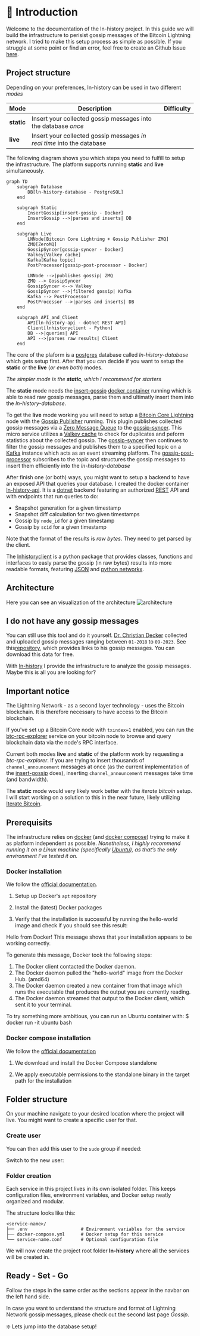 
# 👋 Introduction

Welcome to the documentation of the ln-history project. In this guide we will build the infrastructure to perisist gossip messages of the Bitcoin Lightning network.
I tried to make this setup process as simple as possible. If you struggle at some point or find an error, feel free to create an Github Issue [here](https://github.com/ln-history/.github/issues).

## Project structure

Depending on your preferences, ln-history can be used in two different _modes_

| Mode       | Description                                                            | Difficulty                             |
| ---------- | ---------------------------------------------------------------------- | -------------------------------------- |
| **static** | Insert your collected gossip messages into the database _once_         | <Badge text="easy" type="tip" />       |
| **live**   | Insert your collected gossip messages _in real time_ into the database | <Badge text="harder" type="warning" /> |

The following diagram shows you which steps you need to fulfill to setup the infrastructure. The platform supports running **static** and **live** simultaneously.

```mermaid
graph TD
    subgraph Database
        DB[ln-history-database - PostgreSQL]
    end

    subgraph Static
        InsertGossip[insert-gossip - Docker]
        InsertGossip -->|parses and inserts| DB
    end

    subgraph Live
        LNNode[Bitcoin Core Lightning + Gossip Publisher ZMQ]
        ZMQ[ZeroMQ]
        GossipSyncer[gossip-syncer - Docker]
        Valkey[Valkey cache]
        Kafka[Kafka topic]
        PostProcessor[gossip-post-processor - Docker]

        LNNode -->|publishes gossip| ZMQ
        ZMQ --> GossipSyncer
        GossipSyncer <--> Valkey
        GossipSyncer -->|filtered gossip| Kafka
        Kafka --> PostProcessor
        PostProcessor -->|parses and inserts| DB
    end

    subgraph API_and_Client
        API[ln-history-api - dotnet REST API]
        Client[lnhistoryclient - Python]
        DB -->|queries| API
        API -->|parses raw results| Client
    end
```

The core of the plaform is a [postgres](https://www.postgresql.org/) database called _ln-history-database_ which gets setup first.
After that you can decide if you want to setup the **static** or the **live** (_or even both_) modes.

_The simpler mode is the **static**, which I recommend for starters_

The **static** mode needs the [insert-gossip](https://github.com/ln-history/insert-gossip) [docker container](https://www.docker.com/) running which is able to read raw gossip messages, parse them and ultimatly insert them into the _ln-history-database_.

To get the **live** mode working you will need to setup a [Bitcoin Core Lightning](https://corelightning.org/) node with the [Gossip Publisher](https://github.com/ln-history/gossip-publisher-zmq) running. This plugin publishes collected gossip messages via a [Zero Message Queue](https://zeromq.org/) to the [gossip-syncer](https://github.com/gossip-syncer). This micro service utilizes a [Valkey cache](https://valkey.io/) to check for duplicates and peform statistics about the collected gossip. The [gossip-syncer](https://github.com/gossip-syncer) then continues to filter the gossip messages and publishes them to a specified topic on a [Kafka](https://kafka.apache.org/) instance which acts as an event streaming platform. The [gossip-post-processor](https://github.com/ln-history/gossip-post-processor) subscribes to the topic and structures the gossip messages to insert them efficiently into the _ln-history-database_

After finish one (or both) ways, you might want to setup a backend to have an exposed API that queries your database. I created the docker container [ln-history-api](https://github.com/ln-history/ln-history). It is a [dotnet](https://dotnet.microsoft.com/en-us/) backend featuring an authorized [REST](https://developer.mozilla.org/en-US/docs/Glossary/REST) API and with endpoints that run queries to do:

- Snapshot generation for a given timestamp
- Snapshot diff calculation for two given timestamps
- Gossip by `node_id` for a given timestamp
- Gossip by `scid` for a given timestamp

Note that the format of the results is _raw bytes_. They need to get parsed by the client.

The [lnhistoryclient](https://pypi.org/project/lnhistoryclient/) is a python package that provides classes, functions and interfaces to easly parse the gossip (in raw bytes) results into more readable formats, featuring [JSON](https://www.json.org/json-en.html) and [python networkx](https://networkx.org/).

## Architecture

Here you can see an visualization of the architecture
![architecture](https://ln-history.info/architecture.svg)

## I do not have any gossip messages

You can still use this tool and do it yourself.
[Dr. Christian Decker](https://scholar.google.ch/citations?user=ZaeGlZIAAAAJ&hl=de) collected and uploaded gossip messages ranging between `01-2018` to `09-2023`.
See this[repository](https://github.com/lnresearch/topology/tree/main), which provides links to his gossip messages.
You can download this data for free.

With [ln-history](ln-history.info) I provide the infrastructure to analyze the gossip messages. Maybe this is all you are looking for?

## Important notice <Badge text="warning" type="warning" />

The Lightning Network - as a second layer technology - uses the Bitcoin blockchain. It is therefore necessary to have access to the Bitcoin blockchain.

If you've set up a Bitcoin Core node with `txindex=1` enabled, you can run the [btc-rpc-explorer](https://github.com/janoside/btc-rpc-explorer) service on your bitcoin node to browse and query blockchain data via the node's RPC interface.

Current both modes **live** and **static** of the platform work by requesting a _btc-rpc-explorer_. If you are trying to insert thousands of `channel_announcement` messages at once (as the current implementation of the [insert-gossip](https://github.com/ln-history/insert-gossip) does), inserting `channel_announcement` messages take time (and bandwidth).

The **static** mode would very likely work better with the _iterate bitcoin_ setup.
I will start working on a solution to this in the near future, likely utilizing [Iterate Bitcoin](https://github.com/rustyrussell/bitcoin-iterate).

## Prerequisits

The infrastructure relies on [docker](https://docker.com) (and [docker compose](https://docs.docker.com/compose/)) trying to make it as platform independent as possible. _Nonetheless, I highly recommend running it on a Linux machine (specifically [Ubuntu](https://ubuntu.com/)), as that’s the only environment I’ve tested it on._

### Docker installation

We follow the [official documentation](https://docs.docker.com/engine/install/ubuntu/).

1. Setup up Docker's `apt` repository

2. Install the (latest) Docker packages

   <TerminalOneLiner command="sudo apt-get install docker-ce docker-ce-cli containerd.io docker-buildx-plugin docker-compose-plugin" />

3. Verify that the installation is successful by running the hello-world image and check if you should see this result:

<Terminal command="sudo docker run hello-world">
Hello from Docker!
This message shows that your installation appears to be working correctly.

To generate this message, Docker took the following steps:

1.  The Docker client contacted the Docker daemon.
2.  The Docker daemon pulled the "hello-world" image from the Docker Hub.
    (amd64)
3.  The Docker daemon created a new container from that image which runs the
    executable that produces the output you are currently reading.
4.  The Docker daemon streamed that output to the Docker client, which sent it
    to your terminal.

To try something more ambitious, you can run an Ubuntu container with:
$ docker run -it ubuntu bash

</Terminal>

### Docker compose installation

We follow the [official documentation](https://docs.docker.com/compose/install/standalone/)

1. We download and install the Docker Compose standalone

   <TerminalOneLiner command="curl -SL https://github.com/docker/compose/releases/download/v2.39.1/docker-compose-linux-x86_64 -o /usr/local/bin/docker-compose" />

2. We apply executable permissions to the standalone binary in the target path for the installation
   <TerminalOneLiner command="chmod +x /usr/local/bin/docker-compose" />

## Folder structure

On your machine navigate to your desired location where the project will live. You might want to create a specific user for that.

### Create user <Badge text="optional" type="tip" />

<TerminalOneLiner command="sudo adduser ln-history" />

You can then add this user to the `sudo` group if needed:

<TerminalOneLiner command="sudo usermod -aG sudo ln-history" />

Switch to the new user:

<TerminalOneLiner command="su - ln-history" />

### Folder creation

Each service in this project lives in its own isolated folder. This keeps configuration files, environment variables, and Docker setup neatly organized and modular.

The structure looks like this:

```
<service-name>/
├── .env                    # Environment variables for the service
├── docker-compose.yml      # Docker setup for this service
└── service-name.conf       # Optional configuration file
```

We will now create the project root folder **ln-history** where all the services will be created in.

<TerminalOneLiner command="mkdir ln-history && cd ln-history" />

## Ready - Set - Go

Follow the steps in the same order as the sections appear in the navbar on the left hand side.

In case you want to understand the structure and format of Lightning Network gossip messages, please check out the second last page _Gossip_.

❇️ Lets jump into the database setup!
